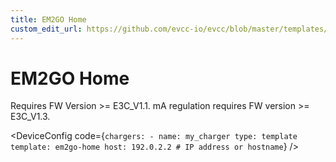 ```yaml
---
title: EM2GO Home
custom_edit_url: https://github.com/evcc-io/evcc/blob/master/templates/definition/charger/em2go-home.yaml
---
```



# EM2GO Home

<DeviceFeatures features="1p3p,mA" />

Requires FW Version >= E3C_V1.1. mA regulation requires FW version >= E3C_V1.3.


<DeviceConfig code={`chargers:
    - name: my_charger
      type: template
      template: em2go-home
      host: 192.0.2.2 # IP address or hostname`}  />

